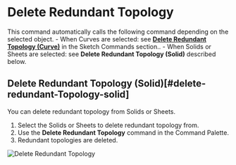 
<Reference shortcut="" command="Delete Redundant Topology" button="" />

# Delete Redundant Topology

This command automatically calls the following command depending on the selected object.
    - When Curves are selected: see [**Delete Redundant Topology (Curve)**](../sketch/delete-redundant-topology#delete-redundant-topology-curve) in the Sketch Commands section..
    - When Solids or Sheets are selected: see **Delete Redundant Topology (Solid)** described below.

## Delete Redundant Topology (Solid)[#delete-redundant-Topology-solid]

You can delete redundant topology from Solids or Sheets.

1. Select the Solids or Sheets to delete redundant topology from.
2. Use the **Delete Redundant Topology** command in the Command Palette.
3. Redundant topologies are deleted.

![Delete Redundant Topology](/img/delete-redundant-topology-solid.gif)











